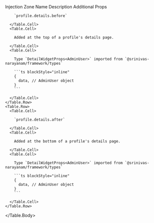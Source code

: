 
<Table>
  <Table.Header>
    <Table.Row>
      <Table.HeaderCell className="w-1/3">Injection Zone Name</Table.HeaderCell>
      <Table.HeaderCell className="w-1/3">Description</Table.HeaderCell>
      <Table.HeaderCell className="w-1/3">Additional Props</Table.HeaderCell>
    </Table.Row>
  </Table.Header>
  <Table.Body>
    <Table.Row>
      <Table.Cell>

        `profile.details.before`

      </Table.Cell>
      <Table.Cell>

        Added at the top of a profile's details page.

      </Table.Cell>
      <Table.Cell>
      
        Type `DetailWidgetProps<AdminUser>` imported from `@srinivas-narayanam/framework/types`

        ```ts blockStyle="inline"
        {
          data, // AdminUser object
        }
        ```

      </Table.Cell>
    </Table.Row>
    <Table.Row>
      <Table.Cell>

        `profile.details.after`

      </Table.Cell>
      <Table.Cell>

        Added at the bottom of a profile's details page.

      </Table.Cell>
      <Table.Cell>
      
        Type `DetailWidgetProps<AdminUser>` imported from `@srinivas-narayanam/framework/types`

        ```ts blockStyle="inline"
        {
          data, // AdminUser object
        }
        ```

      </Table.Cell>
    </Table.Row>
  </Table.Body>
</Table>